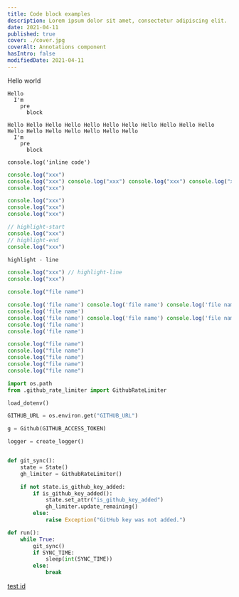 ```yaml
---
title: Code block examples
description: Lorem ipsum dolor sit amet, consectetur adipiscing elit.
date: 2021-04-11
published: true
cover: ./cover.jpg
coverAlt: Annotations component
hasIntro: false
modifiedDate: 2021-04-11
---
```


Hello world

```
Hello
  I'm
    pre
      block
```

```
Hello Hello Hello Hello Hello Hello Hello Hello Hello Hello Hello Hello Hello Hello Hello Hello Hello Hello
  I'm
    pre
      block
```

`console.log('inline code')`

```js
console.log("xxx")
console.log("xxx") console.log("xxx") console.log("xxx") console.log("xxx") console.log("xxx") console.log("xxx") console.log("xxx") console.log("xxx") console.log("xxx") console.log("xxx") console.log("xxx") console.log("xxx") console.log("xxx") console.log("xxx")
console.log("xxx")
```

```js id=123 showCopy=false showLanguage=false setTabIndex=false
console.log("xxx")
console.log("xxx")
console.log("xxx")
```

```js setTabIndex=true
// highlight-start
console.log("xxx")
// highlight-end
console.log("xxx")
```

```js copy=false
highlight - line

console.log("xxx") // highlight-line
console.log("xxx")
```

```js fileName=index.js something=else
console.log("file name")
```

```js fileName=index.js
console.log('file name') console.log('file name') console.log('file name') console.log('file name') console.log('file name') console.log('file name') console.log('file name') console.log('file name')
console.log('file name')
console.log('file name') console.log('file name') console.log('file name') console.log('file name') console.log('file name') console.log('file name') console.log('file name') console.log('file name') // highlight-line
console.log('file name')
console.log('file name')
```

```js fileName=./src/Components/OverflowHidden/index.js
console.log("file name")
console.log("file name")
console.log("file name")
console.log("file name")
console.log("file name")
```

```python
import os.path
from .github_rate_limiter import GithubRateLimiter

load_dotenv()

GITHUB_URL = os.environ.get("GITHUB_URL")

g = Github(GITHUB_ACCESS_TOKEN)

logger = create_logger()


def git_sync():
    state = State()
    gh_limiter = GithubRateLimiter()

    if not state.is_github_key_added:
        if is_github_key_added():
            state.set_attr("is_github_key_added")
            gh_limiter.update_remaining()
        else:
            raise Exception("GitHub key was not added.")

def run():
    while True:
        git_sync()
        if SYNC_TIME:
            sleep(int(SYNC_TIME))
        else:
            break
```

[test id](#123)
